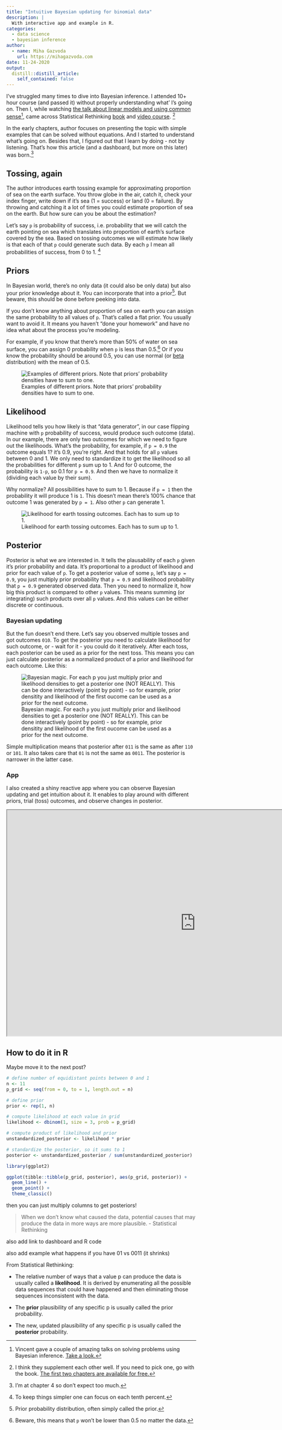 ```yaml
---
title: "Intuitive Bayesian updating for binomial data"
description: |
  With interactive app and example in R.
categories: 
  - data science
  - bayesian inference
author:
  - name: Miha Gazvoda
    url: https://mihagazvoda.com
date: 11-24-2020
output:
  distill::distill_article:
    self_contained: false
---
```


I've struggled many times to dive into Bayesian inference. I attended 10+ hour course (and passed it) without properly understanding what' I's going on. Then I, while watching [the talk about linear models and using common sense](https://www.youtube.com/watch?v=68ABAU_V8qI)^[Vincent gave a couple of amazing talks on solving problems using Bayesian inference. [Take a look.](https://koaning.io/talks.html)], came across Statistical Rethinking [book](https://xcelab.net/rm/statistical-rethinking/) and [video course](https://www.youtube.com/watch?v=4WVelCswXo4). [^1]

[^1]: I think they supplement each other well. If you need to pick one, go with the book. [The first two chapters are available for free.](http://xcelab.net/rmpubs/sr2/statisticalrethinking2_chapters1and2.pdf) 

In the early chapters, author focuses on presenting the topic with simple examples that can be solved without equations. And I started to understand what's going on. Besides that, I figured out that I learn by doing - not by listening. That's how this article (and a dashboard, but more on this later) was born.[^2]

[^2]: I'm at chapter 4 so don't expect too much.

## Tossing, again

The author introduces earth tossing example for approximating proportion of sea on the earth surface. You throw globe in the air, catch it, check your index finger, write down if it's sea (1 = success) or land (0 = failure). By throwing and catching it a lot of times you could estimate proportion of sea on the earth. But how sure can you be about the estimation?

Let's say `p` is probability of success, i.e. probability that we will catch the earth pointing on sea which translates into proportion of earth's surface covered by the sea. Based on tossing outcomes we will estimate how likely is that each of that `p` could generate such data. By each `p` I mean all probabilities of success, from 0 to 1. ^[To keep things simpler one can focus on each tenth percent.]

## Priors

In Bayesian world, there's no only data (it could also be only data) but also your prior knowledge about it. You can incorporate that into a prior^[Prior probability distribution, often simply called the prior.]. But beware, this should be done before peeking into data. 

If you don't know anything about proportion of sea on earth you can assign the same probability to all values of `p`. That's called a flat prior. You usually want to avoid it. It means you haven't "done your homework" and have no idea what about the process you're modeling. 

For example, if you know that there's more than 50% of water on sea surface, you can assign 0 probability when `p` is less than 0.5.^[Beware, this means that `p` won't be lower than 0.5 no matter the data.] Or if you know the probability should be around 0.5, you can use normal (or [beta](https://en.wikipedia.org/wiki/Beta_distribution) distribution) with the mean of 0.5.

![Examples of different priors. Note that priors' probability densities have to sum to one. ](../../images/bayesian-updating/prior.png)


## Likelihood
Likelihood tells you how likely is that "data generator", in our case flipping machine with `p` probability of success, would produce such outcome (data). In our example, there are only two outcomes for which we need to figure out the likelihoods. What's the probability, for example, if `p = 0.9` the outcome equals 1? it's 0.9, you're right. And that holds for all `p` values between 0 and 1. We only need to standardize it to get the likelihood so all the probabilities for different `p` sum up to 1. And for 0 outcome, the probability is `1-p`, so 0.1 for `p = 0.9`. And then we have to normalize it (dividing each value by their sum). 

Why normalize? All possibilities have to sum to 1. Because if `p = 1` then the probability it will produce 1 is `1`. This doesn't mean there's 100% chance that outcome 1 was generated by `p = 1`. Also other `p` can generate 1. 

![Likelihood for earth tossing outcomes. Each has to sum up to 1.](../../images/bayesian-updating/likelihood.png)

## Posterior
Posterior is what we are interested in. It tells the plausability of each `p` given it's prior probability and data. It's proportional to a product of likelihood and prior for each value of `p`. To get a posterior value of some `p`, let's say `p = 0.9`, you just multiply prior probability that `p = 0.9` and likelihood probability that `p = 0.9` generated observed data. Then you need to normalize it, how big this product is compared to other `p` values. This means summing (or integrating) such products over all `p` values. And this values can be either discrete or continuous. 

### Bayesian updating
But the fun doesn't end there. Let's say you observed multiple tosses and got outcomes `010`. To get the posterior you need to calculate likelihood for such outcome, or - wait for it - you could do it iteratively. After each toss, each posterior can be used as a prior for the next toss. This means you can just calculate posterior as a normalized product of a prior and likelihood for each outcome. Like this:

![Bayesian magic. For each `p` you just multiply prior  and likelihood densities to get a posterior one (NOT REALLY). This can be done interactively (point by point) - so for example, prior densitity and likelihood of the first oucome can be used as a prior for the next outcome.](../../images/bayesian-updating/posterior.png)

Simple multiplication means that posterior after `011` is the same as after `110` or `101`. It also takes care that `01` is not the same as `0011`. The posterior is narrower in the latter case. 

### App

I also created a shiny reactive app where you can observe Bayesian updating and get intuition about it. It enables to play around with different priors, trial (toss) outcomes, and observe changes in posterior. 

<iframe width='1000px' height='600px' src='https://mihagazvoda.shinyapps.io/bayesian-updating/' >
  <p>Bayesian updating for dummies</p>
</iframe>

## How to do it in R
Maybe move it to the next post?

```r
# define number of equidistant points between 0 and 1
n <- 11
p_grid <- seq(from = 0, to = 1, length.out = n)

# define prior
prior <- rep(1, n)

# compute likelihood at each value in grid
likelihood <- dbinom(1, size = 3, prob = p_grid)

# compute product of likelihood and prior
unstandardized_posterior <- likelihood * prior

# standardize the posterior, so it sums to 1
posterior <- unstandardized_posterior / sum(unstandardized_posterior)
```

```r
library(ggplot2)

ggplot(tibble::tibble(p_grid, posterior), aes(p_grid, posterior)) +
  geom_line() +
  geom_point() + 
  theme_classic()
```



then you can just multiply columns to get posteriors!

> When we don't know what caused the data, potential causes that may produce the data in more ways are more plausible. - Statistical Rethinking

also add link to dashboard and R code

also add example what happens if you have 01 vs 0011 (it shrinks)

From Statistical Rethinking:

* The relative number of ways that a value p can produce the data is usually called a **likelihood**. It is derived by enumerating all the possible data sequences that could have happened and then eliminating those sequences inconsistent with the data.

* The **prior** plausibility of any specific p is usually called the prior probability.

* The new, updated plausibility of any specific p is usually called the **posterior** probability.
